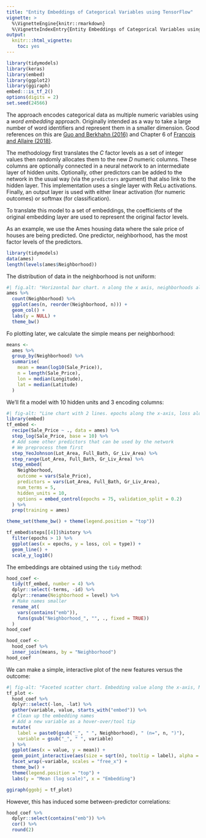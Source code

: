 ```yaml
---
title: "Entity Embeddings of Categorical Variables using TensorFlow"
vignette: >
  %\VignetteEngine{knitr::rmarkdown}
  %\VignetteIndexEntry{Entity Embeddings of Categorical Variables using TensorFlow}
output:
  knitr:::html_vignette:
    toc: yes
---
```



```r
library(tidymodels)
library(keras)
library(embed)
library(ggplot2)
library(ggiraph)
embed:::is_tf_2()
options(digits = 2)
set.seed(24566)
```

The approach encodes categorical data as multiple numeric variables using a _word embedding_ approach. Originally intended as a way to take a large number of word identifiers and represent them in a smaller dimension. Good references on this are [Guo and Berkhahn (2016)](https://arxiv.org/abs/1604.06737) and Chapter 6 of [Francois and Allaire (2018)](https://www.manning.com/books/deep-learning-with-r). 

The methodology first translates the _C_ factor levels as a set of integer values then randomly allocates them to the new _D_ numeric columns. These columns are optionally connected in a neural network to an intermediate layer of hidden units. Optionally, other predictors can be added to the network in the usual way (via the `predictors` argument) that also link to the hidden layer. This implementation uses a single layer with ReLu activations. Finally, an output layer is used with either linear activation (for numeric outcomes) or softmax (for classification).  

To translate this model to a set of embeddings, the coefficients of the original embedding layer are used to represent the original factor levels. 

As an example, we use the Ames housing data where the sale price of houses are being predicted. One predictor, neighborhood, has the most factor levels of the predictors. 

```r
library(tidymodels)
data(ames)
length(levels(ames$Neighborhood))
```

The distribution of data in the neighborhood is not uniform:

```r
#| fig.alt: "Horizontal bar chart. n along the x axis, neighborhoods along the y-axis. The lengths of the bars vary from near zero for Landmarks and Green_Hills, to almost 450 for North_Ames."
ames %>%
  count(Neighborhood) %>%
  ggplot(aes(n, reorder(Neighborhood, n))) +
  geom_col() +
  labs(y = NULL) +
  theme_bw()
```

Fo plotting later, we calculate the simple means per neighborhood:

```r
means <-
  ames %>%
  group_by(Neighborhood) %>%
  summarise(
    mean = mean(log10(Sale_Price)),
    n = length(Sale_Price),
    lon = median(Longitude),
    lat = median(Latitude)
  )
```

We'll fit a model with 10 hidden units and 3 encoding columns:

```r
#| fig-alt: "Line chart with 2 lines. epochs along the x-axis, loss along the y-axis. The two lines are colored according to the type of loss, red for normal loss and blue for validation loss. The lines have high values for small epochs and lower values for higher epochs, with the validation loss being lower at all times."
library(embed)
tf_embed <-
  recipe(Sale_Price ~ ., data = ames) %>%
  step_log(Sale_Price, base = 10) %>%
  # Add some other predictors that can be used by the network
  # We preprocess them first
  step_YeoJohnson(Lot_Area, Full_Bath, Gr_Liv_Area) %>%
  step_range(Lot_Area, Full_Bath, Gr_Liv_Area) %>%
  step_embed(
    Neighborhood,
    outcome = vars(Sale_Price),
    predictors = vars(Lot_Area, Full_Bath, Gr_Liv_Area),
    num_terms = 5,
    hidden_units = 10,
    options = embed_control(epochs = 75, validation_split = 0.2)
  ) %>%
  prep(training = ames)

theme_set(theme_bw() + theme(legend.position = "top"))

tf_embed$steps[[4]]$history %>%
  filter(epochs > 1) %>%
  ggplot(aes(x = epochs, y = loss, col = type)) +
  geom_line() +
  scale_y_log10()
```

The embeddings are obtained using the `tidy` method:

```r
hood_coef <-
  tidy(tf_embed, number = 4) %>%
  dplyr::select(-terms, -id) %>%
  dplyr::rename(Neighborhood = level) %>%
  # Make names smaller
  rename_at(
    vars(contains("emb")),
    funs(gsub("Neighborhood_", "", ., fixed = TRUE))
  )
hood_coef

hood_coef <-
  hood_coef %>%
  inner_join(means, by = "Neighborhood")
hood_coef
```


We can make a simple, interactive plot of the new features versus the outcome:

```r
#| fig-alt: "Faceted scatter chart. Embedding value along the x-axis, Mean (log scale) on the y-axis. Each facet is a diffferent embedding. Appears fairly random for facet 1, 3, and 4. Small trend in embedding 2 and 5."
tf_plot <-
  hood_coef %>%
  dplyr::select(-lon, -lat) %>%
  gather(variable, value, starts_with("embed")) %>%
  # Clean up the embedding names
  # Add a new variable as a hover-over/tool tip
  mutate(
    label = paste0(gsub("_", " ", Neighborhood), " (n=", n, ")"),
    variable = gsub("_", " ", variable)
  ) %>%
  ggplot(aes(x = value, y = mean)) +
  geom_point_interactive(aes(size = sqrt(n), tooltip = label), alpha = .5) +
  facet_wrap(~variable, scales = "free_x") +
  theme_bw() +
  theme(legend.position = "top") +
  labs(y = "Mean (log scale)", x = "Embedding")

ggiraph(ggobj = tf_plot)
```


However, this has induced some between-predictor correlations:

```r
hood_coef %>%
  dplyr::select(contains("emb")) %>%
  cor() %>%
  round(2)
```
